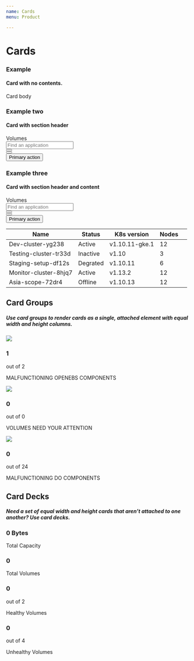 ```yaml
---
name: Cards
menu: Product

---
```


# Cards
### Example
#### Card with no contents.
<Playground>
  <div class="card">
    <div class="card-body">
      Card body
    </div>
  </div>
</Playground>

### Example two
#### Card with section header
<Playground>
  <div class="card">
    <div class="card-body">
      <div class="section-header">
        <div class="section-header_title">
          <span class="section-header_title__text">Volumes</span>
        </div>
        <div class="section-header-controls">
          <div class="section-header-controls_item">
            <input class="form-control" placeholder="Find an application" />
          </div>
          <div class="section-header-controls_item">
            <button class="btn btn-secondary">
              <span class="fa fa-edit" />
            </button>
          </div>
          <div class="section-header-controls_item">
            <button class="btn btn-secondary">
              <span class="fa fa-filter" />
            </button>
          </div>
          <div class="section-header-controls_item ml-auto">
            <button class="btn btn-primary">Primary action</button>
          </div>
        </div>
      </div>
    </div>
  </div>
</Playground>

### Example three
#### Card with section header and content
<Playground>
  <div class="card">
    <div class="card-body">
      <div class="section-header">
        <div class="section-header_title">
          <span class="section-header_title__text">Volumes</span>
        </div>
        <div class="section-header-controls">
          <div class="section-header-controls_item">
            <input class="form-control" placeholder="Find an application" />
          </div>
          <div class="section-header-controls_item">
            <button class="btn btn-secondary">
              <span class="fa fa-edit" />
            </button>
          </div>
          <div class="section-header-controls_item">
            <button class="btn btn-secondary">
              <span class="fa fa-filter" />
            </button>
          </div>
          <div class="section-header-controls_item ml-auto">
            <button class="btn btn-primary">Primary action</button>
          </div>
        </div>
      </div>
      <table class="table table-hover">
        <thead>
          <tr>
            <th scope="col">Name</th>
            <th scope="col">Status</th>
            <th scope="col">K8s version</th>
            <th scope="col">Nodes</th>
            <th scope="col" />
          </tr>
        </thead>
        <tbody>
          <tr>
            <td>Dev-cluster-yg238</td>
            <td>
              <span class="badge badge-gradient-success badge-pill">Active</span>
            </td>
            <td>v1.10.11-gke.1</td>
            <td>12</td>
            <td />
          </tr>
          <tr>
            <td>Testing-cluster-tr33d</td>
            <td>
              <span class="badge badge-gradient-danger badge-pill">Inactive</span>
            </td>
            <td>v1.10</td>
            <td>3</td>
            <td />
          </tr>
          <tr>
            <td>Staging-setup-df12s</td>
            <td>
              <span class="badge badge-gradient-warning badge-pill">Degrated</span>
            </td>
            <td>v1.10.11</td>
            <td>6</td>
            <td />
          </tr>
          <tr>
            <td>Monitor-cluster-8hjq7</td>
            <td>
              <span class="badge badge-gradient-success badge-pill">Active</span>
            </td>
            <td>v1.13.2</td>
            <td>12</td>
            <td />
          </tr>
          <tr>
            <td>Asia-scope-72dr4</td>
            <td>
              <span class="badge badge-gradient-danger badge-pill">Offline</span>
            </td>
            <td>v1.10.13</td>
            <td>12</td>
            <td />
          </tr>
        </tbody>
      </table>
    </div>
  </div>
</Playground>


## Card Groups

##### Use card groups to render cards as a single, attached element with equal width and height columns.

<Playground>
<div class="d-flex flex-row flex-wrap card-group">
    <div class="card col-4 p-3">
        <div class="card-body p-0 d-flex align-items-center">
          <div class="status-square icon-healthy">
            <img src={openebs}/>
          </div>  
          <div class="pl-3">
              <div class="d-flex flex-row align-items-center">
                  <h3 class="heading pr-2">1</h3>
                  <span>out of 2</span>
              </div>
              <p class="sub-heading mb-0">MALFUNCTIONING OPENEBS COMPONENTS</p>
          </div>
        </div>
    </div>
    <div class="card col-4 p-3">
        <div class="card-body p-0 d-flex align-items-center">
          <div class="status-square icon-healthy">
            <img src={disks}/>
          </div>  
          <div class="pl-3">
              <div class="d-flex flex-row align-items-center">
                  <h3 class="heading pr-2">0</h3>
                  <span>out of 0</span>
              </div>
              <p class="sub-heading mb-0">VOLUMES NEED YOUR ATTENTION</p>
          </div>
        </div>
    </div>
    <div class="card col-4 p-3">
        <div class="card-body p-0 d-flex align-items-center">
          <div class="status-square icon-healthy">
            <img src={Shape}/>
          </div>  
          <div class="pl-3">
              <div class="d-flex flex-row align-items-center">
                  <h3 class="heading pr-2">0</h3>
                  <span>out of 24</span>
              </div>
              <p class="sub-heading mb-0">MALFUNCTIONING DO COMPONENTS</p>
          </div>
        </div>
    </div>
</div>
</Playground>


## Card Decks

##### Need a set of equal width and height cards that aren’t attached to one another? Use card decks.

<Playground>
<div class="d-flex flex-row align-items-center justify-content-between flex-wrap card-deck">
    <div class="card col p-4">
        <div class="card-body p-0">
            <div class="d-flex flex-row align-items-center">
                <h3 class="pr-2 text-primary">0 Bytes</h3>
            </div>
            <p class="sub-heading mb-0">Total Capacity</p>
        </div>
    </div>
    <div class="card col p-4">
        <div class="card-body p-0">
            <div class="d-flex flex-row align-items-center">
                <h3 class="pr-2 text-info">0</h3>
            </div>
            <p class="sub-heading mb-0">Total Volumes</p>
        </div>
    </div>
    <div class="card col p-4">
        <div class="card-body p-0">
            <div class="d-flex flex-row align-items-center text-secondary">
                <h3 class="pr-2 text-success">
                    0
                </h3>
                <span>out of 2</span>
            </div>
            <p class="sub-heading mb-0">Healthy Volumes</p>
        </div>
    </div>
    <div class="card col p-4">
        <div class="card-body p-0">
            <div class="d-flex flex-row align-items-center text-secondary">
                <h3 class="pr-2 text-danger">
                    0
                </h3>
               <span>out of 4</span>
            </div>
            <p class="sub-heading mb-0">Unhealthy Volumes</p>
        </div>
    </div>
</div>
</Playground>